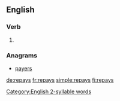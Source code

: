 ==English==
 [[Category:English 2-syllable words]]
===Verb===
{{head|en|verb form}}

# {{en-third-person singular of|repay}}

===Anagrams===
* [[payers#English|payers]]

[[de:repays]]
[[fr:repays]]
[[simple:repays]]
[[fi:repays]]